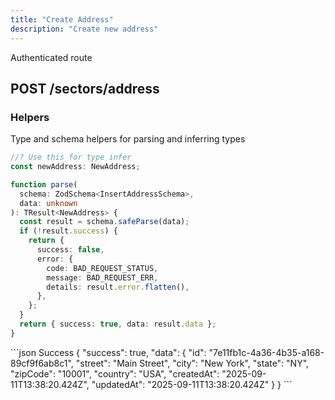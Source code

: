 ```yaml
---
title: "Create Address"
description: "Create new address"
---
```


<Info>Authenticated route</Info>
## POST /sectors/address

<Expandable title="Address Schema">
  <ResponseField
    name="street"
    type="string"
    example="Main Street"
    required
  />
  <ResponseField
    name="city"
    type="string"
    example="New York"
    required
  />
  <ResponseField
    name="state"
    type="string"
    example="NY"
    required
  />
  <ResponseField
    name="zipCode"
    type="string"
    example="10001"
    required
  />
  <ResponseField
    name="country"
    type="string"
    example="USA"
    required
  />
</Expandable>

### Helpers

Type and schema helpers for parsing and inferring types

```ts Address
//? Use this for type infer
const newAddress: NewAddress;
```

```ts InsertAddressSchema
function parse(
  schema: ZodSchema<InsertAddressSchema>,
  data: unknown
): TResult<NewAddress> {
  const result = schema.safeParse(data);
  if (!result.success) {
    return {
      success: false,
      error: {
        code: BAD_REQUEST_STATUS,
        message: BAD_REQUEST_ERR,
        details: result.error.flatten(),
      },
    };
  }
  return { success: true, data: result.data };
}
```

<ResponseExample>
```json Success
{
    "success": true,
    "data": {
        "id": "7e11fb1c-4a36-4b35-a168-89cf9f6ab8c1",
        "street": "Main Street",
        "city": "New York",
        "state": "NY",
        "zipCode": "10001",
        "country": "USA",
        "createdAt": "2025-09-11T13:38:20.424Z",
        "updatedAt": "2025-09-11T13:38:20.424Z"
    }
}
```
</ResponseExample>
